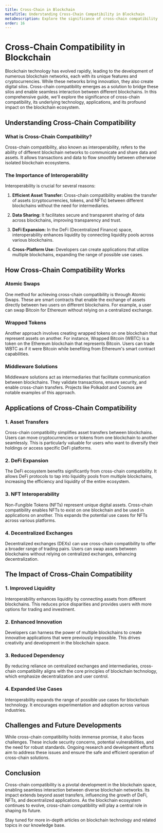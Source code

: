 ```yaml
---
title: Cross-Chain in Blockchain
metaTitle: Understanding Cross-Chain Compatibility in Blockchain
metaDescription: Explore the significance of cross-chain compatibility in blockchain technology. Learn how it enables interoperability, its applications, and its impact on the blockchain ecosystem.
order: 16
---
```


# Cross-Chain Compatibility in Blockchain

Blockchain technology has evolved rapidly, leading to the development of numerous blockchain networks, each with its unique features and cryptocurrencies. While these networks bring innovation, they also create digital silos. Cross-chain compatibility emerges as a solution to bridge these silos and enable seamless interaction between different blockchains. In this comprehensive guide, we'll explore the significance of cross-chain compatibility, its underlying technology, applications, and its profound impact on the blockchain ecosystem.

## Understanding Cross-Chain Compatibility

### What is Cross-Chain Compatibility?

Cross-chain compatibility, also known as interoperability, refers to the ability of different blockchain networks to communicate and share data and assets. It allows transactions and data to flow smoothly between otherwise isolated blockchain ecosystems.

### The Importance of Interoperability

Interoperability is crucial for several reasons:

1. **Efficient Asset Transfer:** Cross-chain compatibility enables the transfer of assets (cryptocurrencies, tokens, and NFTs) between different blockchains without the need for intermediaries.

2. **Data Sharing:** It facilitates secure and transparent sharing of data across blockchains, improving transparency and trust.

3. **DeFi Expansion:** In the DeFi (Decentralized Finance) space, interoperability enhances liquidity by connecting liquidity pools across various blockchains.

4. **Cross-Platform Use:** Developers can create applications that utilize multiple blockchains, expanding the range of possible use cases.

## How Cross-Chain Compatibility Works

### Atomic Swaps

One method for achieving cross-chain compatibility is through Atomic Swaps. These are smart contracts that enable the exchange of assets directly between two users on different blockchains. For example, a user can swap Bitcoin for Ethereum without relying on a centralized exchange.

### Wrapped Tokens

Another approach involves creating wrapped tokens on one blockchain that represent assets on another. For instance, Wrapped Bitcoin (WBTC) is a token on the Ethereum blockchain that represents Bitcoin. Users can trade WBTC as if it were Bitcoin while benefiting from Ethereum's smart contract capabilities.

### Middleware Solutions

Middleware solutions act as intermediaries that facilitate communication between blockchains. They validate transactions, ensure security, and enable cross-chain transfers. Projects like Polkadot and Cosmos are notable examples of this approach.

## Applications of Cross-Chain Compatibility

### 1. Asset Transfers

Cross-chain compatibility simplifies asset transfers between blockchains. Users can move cryptocurrencies or tokens from one blockchain to another seamlessly. This is particularly valuable for users who want to diversify their holdings or access specific DeFi platforms.

### 2. DeFi Expansion

The DeFi ecosystem benefits significantly from cross-chain compatibility. It allows DeFi protocols to tap into liquidity pools from multiple blockchains, increasing the efficiency and liquidity of the entire ecosystem.

### 3. NFT Interoperability

Non-Fungible Tokens (NFTs) represent unique digital assets. Cross-chain compatibility enables NFTs to exist on one blockchain and be used in applications on another. This expands the potential use cases for NFTs across various platforms.

### 4. Decentralized Exchanges

Decentralized exchanges (DEXs) can use cross-chain compatibility to offer a broader range of trading pairs. Users can swap assets between blockchains without relying on centralized exchanges, enhancing decentralization.

## The Impact of Cross-Chain Compatibility

### 1. Improved Liquidity

Interoperability enhances liquidity by connecting assets from different blockchains. This reduces price disparities and provides users with more options for trading and investment.

### 2. Enhanced Innovation

Developers can harness the power of multiple blockchains to create innovative applications that were previously impossible. This drives creativity and development in the blockchain space.

### 3. Reduced Dependency

By reducing reliance on centralized exchanges and intermediaries, cross-chain compatibility aligns with the core principles of blockchain technology, which emphasize decentralization and user control.

### 4. Expanded Use Cases

Interoperability expands the range of possible use cases for blockchain technology. It encourages experimentation and adoption across various industries.

## Challenges and Future Developments

While cross-chain compatibility holds immense promise, it also faces challenges. These include security concerns, potential vulnerabilities, and the need for robust standards. Ongoing research and development efforts aim to address these issues and ensure the safe and efficient operation of cross-chain solutions.

## Conclusion

Cross-chain compatibility is a pivotal development in the blockchain space, enabling seamless interaction between diverse blockchain networks. Its impact extends beyond asset transfers, influencing the growth of DeFi, NFTs, and decentralized applications. As the blockchain ecosystem continues to evolve, cross-chain compatibility will play a central role in shaping its future.

Stay tuned for more in-depth articles on blockchain technology and related topics in our knowledge base.
